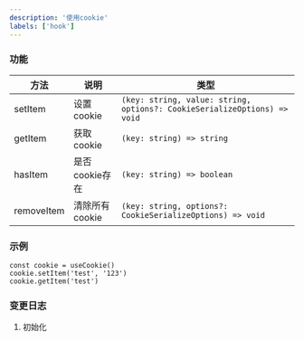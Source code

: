 ```yaml
---
description: '使用cookie'
labels: ['hook']
---
```


### 功能

| 方法 | 说明 | 类型 |
| --- | --- | --- |
| setItem | 设置cookie | `(key: string, value: string, options?: CookieSerializeOptions) => void` |
| getItem | 获取cookie | `(key: string) => string` |
| hasItem | 是否cookie存在 | `(key: string) => boolean` |
| removeItem | 清除所有cookie | `(key: string, options?: CookieSerializeOptions) => void` |


### 示例

```tsx
const cookie = useCookie()
cookie.setItem('test', '123')
cookie.getItem('test')
```

### 变更日志

1. 初始化
